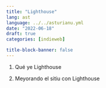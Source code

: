 ```yaml
---
title: "Lighthouse"
lang: ast
language: ../../asturianu.yml
date: "2022-06-18"
draft: true
categories: [indieweb]

title-block-banner: false
---
```


1. Qué ye Lighthouse

2. Meyorando el sitiu con Lighthouse